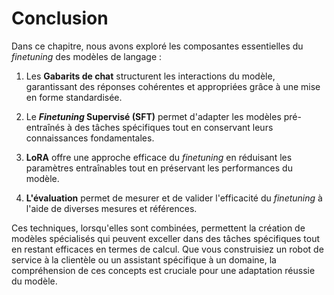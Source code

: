 # Conclusion

Dans ce chapitre, nous avons exploré les composantes essentielles du *finetuning* des modèles de langage :

1. Les **Gabarits de chat** structurent les interactions du modèle, garantissant des réponses cohérentes et appropriées grâce à une mise en forme standardisée.

2. Le ***Finetuning* Supervisé (SFT)** permet d'adapter les modèles pré-entraînés à des tâches spécifiques tout en conservant leurs connaissances fondamentales.

3. **LoRA** offre une approche efficace du *finetuning* en réduisant les paramètres entraînables tout en préservant les performances du modèle.

4. **L'évaluation** permet de mesurer et de valider l'efficacité du *finetuning* à l'aide de diverses mesures et références.

Ces techniques, lorsqu'elles sont combinées, permettent la création de modèles spécialisés qui peuvent exceller dans des tâches spécifiques tout en restant efficaces en termes de calcul. Que vous construisiez un robot de service à la clientèle ou un assistant spécifique à un domaine, la compréhension de ces concepts est cruciale pour une adaptation réussie du modèle.